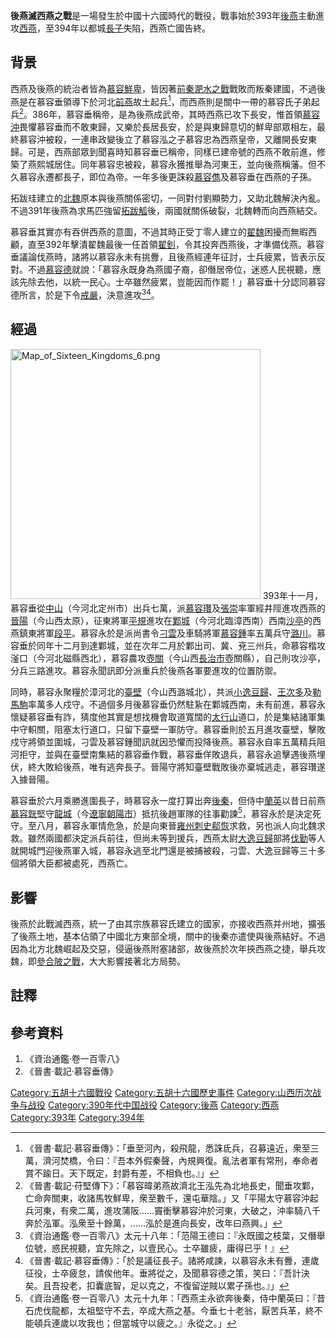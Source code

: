 {{Infobox Military Conflict
|conflict=後燕滅西燕之戰
|place=晉陽、臺壁、長子
|date=393年至394年
|result=後燕勝利，西燕滅亡
|combatant1=[[後燕|後燕]]
|combatant2=[[西燕|西燕]]
|commander1=慕容垂
|commander2=慕容永
|strength1=不詳
|strength2=50000+
|casualties1=不詳
|casualties2=8000+
|}}

'''後燕滅西燕之戰'''是一場發生於中國十六國時代的戰役，戰事始於393年[[後燕|後燕]]主動進攻[[西燕|西燕]]，至394年以都城[[長子|長子]]失陷，西燕亡國告終。

== 背景 ==
西燕及後燕的統治者皆為[[慕容鮮卑|慕容鮮卑]]，皆因著[[前秦|前秦]][[淝水之戰|淝水之戰]]戰敗而叛秦建國，不過後燕是在慕容垂領導下於河北[[前燕|前燕]]故土起兵<ref>《晉書·載記·慕容垂傳》：「垂至河內，殺飛龍，悉誅氐兵，召募遠近，衆至三萬，濟河焚橋，令曰：『吾本外假秦聲，內規興復。亂法者軍有常刑，奉命者賞不踰日。天下既定，封爵有差，不相負也。』」</ref>，而西燕則是關中一帶的慕容氏子弟起兵<ref>《晉書·載記·苻堅傳下》：「慕容暐弟燕故濟北王泓先為北地長史，聞垂攻鄴，亡命奔關東，收諸馬牧鮮卑，衆至數千，還屯華陰。」又「平陽太守慕容沖起兵河東，有衆二萬，進攻蒲阪……竇衝擊慕容沖於河東，大破之，沖率騎八千奔於泓軍。泓衆至十餘萬，……泓於是進向長安，改年曰燕興。」</ref>。386年，慕容垂稱帝，是為後燕成武帝，其時西燕已攻下長安，惟首領[[慕容沖|慕容沖]]畏懼慕容垂而不敢東歸，又樂於長居長安，於是與東歸意切的鮮卑部眾相左，最終慕容沖被殺，一連串政變後立了慕容泓之子慕容忠為西燕皇帝，又離開長安東歸。可是，西燕部眾到聞喜時知慕容垂已稱帝，同樣已建帝號的西燕不敢前進，修築了燕熙城居住。同年慕容忠被殺，慕容永獲推舉為河東王，並向後燕稱藩。但不久慕容永遷都長子，即位為帝。一年多後更誅殺[[慕容儁|慕容儁]]及慕容垂在西燕的子孫。

拓跋珪建立的[[北魏|北魏]]原本與後燕關係密切，一同對付劉顯勢力，又助北魏解決內亂。不過391年後燕為求馬匹強留[[拓跋觚|拓跋觚]]後，兩國就關係破裂，北魏轉而向西燕結交。

慕容垂其實亦有吞併西燕的意圖，不過其時正受丁零人建立的[[翟魏|翟魏]]困擾而無暇西顧，直至392年擊潰翟魏最後一任首領[[翟釗|翟釗]]，令其投奔西燕後，才準備伐燕。慕容垂議論伐燕時，諸將以慕容永未有挑釁，且後燕經連年征討，士兵疲累，皆表示反對。不過[[慕容德|慕容德]]就說：「慕容永既身為燕國子裔，卻僭居帝位，迷惑人民視聽，應該先除去他，以統一民心。士卒雖然疲累，豈能因而作罷！」慕容垂十分認同慕容德所言，於是下令[[戒嚴|戒嚴]]，決意進攻<ref>《資治通鑑·卷一百零八》太元十八年：「范陽王德曰：『永既國之枝葉，又僭舉位號，惑民視聽，宜先除之，以壹民心。士卒雖疲，庸得已乎！』</ref><ref>《晉書·載記·慕容垂傳》：「於是議征長子。諸將咸諫，以慕容永未有釁，連歲征役，士卒疲怠，請俟他年。垂將從之，及聞慕容德之策，笑曰：『吾計決矣。且吾投老，扣囊底智，足以克之，不復留逆賊以累子孫也。』」</ref>。

== 經過 ==
[[File:Map_of_Sixteen_Kingdoms_6.png|400px]]
393年十一月，慕容垂從[[定州市|中山]]（今河北定州市）出兵七萬，派[[慕容瓚|慕容瓚]]及[[張崇|張崇]]率軍經井陘進攻西燕的[[晉陽|晉陽]]（今山西太原），征東將軍[[平規|平規]]進攻在[[鄴城|鄴城]]（今河北臨漳西南）西南[[沙亭|沙亭]]的西燕鎮東將軍[[段平|段平]]。慕容永於是派尚書令[[刁雲|刁雲]]及車騎將軍[[慕容鍾|慕容鍾]]率五萬兵守[[潞川|潞川]]。慕容垂於同年十二月到達鄴城，並在次年二月於鄴出司、冀、兗三州兵，命慕容楷攻滏口（今河北磁縣西北），慕容農攻[[壺關|壺關]]（今山西[[長治市|長治市]]壺關縣），自己則攻沙亭，分兵三路進攻。慕容永聞訊即分派重兵於後燕各軍要進攻的位置防禦。

{{main|臺壁之戰}}
同時，慕容永聚糧於漳河北的[[臺壁|臺壁]]（今山西潞城北），共派[[小逸豆歸|小逸豆歸]]、[[王次多|王次多]]及[[勒馬駒|勒馬駒]]率萬多人戍守。不過個多月後慕容垂仍然駐紥在鄴城西南，未有前進，慕容永懷疑慕容垂有詐，猜度他其實是想找機會取道寬闊的[[太行山|太行山]]道口，於是集結諸軍集中守軹關，阻塞太行道口，只留下臺壁一軍防守。慕容垂則於五月進攻臺壁，擊敗戍守將領並圍城，刁雲及慕容鍾聞訊就因恐懼而投降後燕。慕容永自率五萬精兵阻河拒守，並與在臺壁南集結的慕容垂作戰，慕容垂佯敗退兵，慕容永追擊遇後燕埋伏，終大敗給後燕，唯有逃奔長子。晉陽守將知臺壁戰敗後亦棄城逃走，慕容瓚遂入據晉陽。

慕容垂於六月乘勝進圍長子，時慕容永一度打算出奔[[後秦|後秦]]，但侍中[[蘭英|蘭英]]以昔日前燕[[慕容皝|慕容皝]]堅守[[龍城|龍城]]（今[[遼寧|遼寧]][[朝陽市|朝陽市]]）抵抗後趙軍隊的往事勸諫<ref>《資治通鑑·卷一百零八》太元十九年：「西燕主永欲奔後秦，侍中蘭英曰：『昔石虎伐龍都，太祖堅守不去，卒成大燕之基。今垂七十老翁，厭苦兵革，終不能頓兵連歲以攻我也；但當城守以疲之。』永從之。」</ref>，慕容永於是決定死守。至八月，慕容永軍情危急，於是向東晉[[雍州|雍州]][[刺史|刺史]][[郗恢|郗恢]]求救，另也派人向北魏求救。雖然兩國都決定派兵前往，但尚未等到援兵，西燕太尉[[大逸豆歸|大逸豆歸]]部將[[伐勤|伐勤]]等人就開城門迎後燕軍入城，慕容永逃至北門還是被捕被殺，刁雲、大逸豆歸等三十多個將領大臣都被處死，西燕亡。

== 影響 ==

後燕於此戰滅西燕，統一了由其宗族慕容氏建立的國家，亦接收西燕并州地，擴張了後燕土地，基本佔領了中國北方東部全境，關中的後秦亦遣使與後燕結好。不過因為北方北魏崛起及交惡，侵逼後燕附塞諸部，故後燕於次年挾西燕之捷，舉兵攻魏，即[[參合陂之戰|參合陂之戰]]，大大影響接著北方局勢。

== 註釋 ==
{{reflist}}

== 參考資料 ==
#《資治通鑑·卷一百零八》
#《晉書·載記·慕容垂傳》


{{五胡十六國歷史事件}}
[[Category:五胡十六國戰役|Category:五胡十六國戰役]]
[[Category:五胡十六國歷史事件|Category:五胡十六國歷史事件]]
[[Category:山西历次战争与战役|Category:山西历次战争与战役]]
[[Category:390年代中国战役|Category:390年代中国战役]]
[[Category:後燕|Category:後燕]]
[[Category:西燕|Category:西燕]]
[[Category:393年|Category:393年]]
[[Category:394年|Category:394年]]